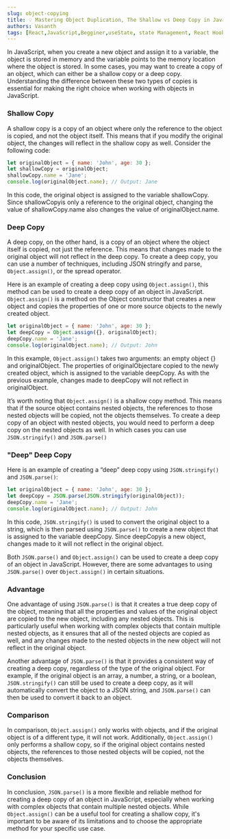 ```yaml
---
slug: object-copying
title: 💡 Mastering Object Duplication, The Shallow vs Deep Copy in JavaScript 🔍
authors: Vasanth
tags: [React,JavaScript,Begginer,useState, state Management, React Hooks]
---
```



In JavaScript, when you create a new object and assign it to a variable, the object is stored in memory and the variable points to the memory location where the object is stored. In some cases, you may want to create a copy of an object, which can either be a shallow copy or a deep copy. Understanding the difference between these two types of copies is essential for making the right choice when working with objects in JavaScript.

### Shallow Copy
A shallow copy is a copy of an object where only the reference to the object is copied, and not the object itself. This means that if you modify the original object, the changes will reflect in the shallow copy as well. Consider the following code:

```jsx
let originalObject = { name: 'John', age: 30 };
let shallowCopy = originalObject;
shallowCopy.name = 'Jane';
console.log(originalObject.name); // Output: Jane
```

In this code, the original object is assigned to the variable shallowCopy. Since shallowCopyis only a reference to the original object, changing the value of shallowCopy.name also changes the value of originalObject.name.

### Deep Copy
A deep copy, on the other hand, is a copy of an object where the object itself is copied, not just the reference. This means that changes made to the original object will not reflect in the deep copy. To create a deep copy, you can use a number of techniques, including JSON stringify and parse, `Object.assign()`, or the spread operator.

Here is an example of creating a deep copy using `Object.assign()`, this method can be used to create a deep copy of an object in JavaScript. `Object.assign()` is a method on the Object constructor that creates a new object and copies the properties of one or more source objects to the newly created object.

```jsx
let originalObject = { name: 'John', age: 30 };
let deepCopy = Object.assign({}, originalObject);
deepCopy.name = 'Jane';
console.log(originalObject.name); // Output: John
```

In this example, `Object.assign()` takes two arguments: an empty object {} and originalObject. The properties of originalObjectare copied to the newly created object, which is assigned to the variable deepCopy. As with the previous example, changes made to deepCopy will not reflect in originalObject.

It’s worth noting that `Object.assign()` is a shallow copy method. This means that if the source object contains nested objects, the references to those nested objects will be copied, not the objects themselves. To create a deep copy of an object with nested objects, you would need to perform a deep copy on the nested objects as well. In which cases you can use `JSON.stringify()` and `JSON.parse()`

### "Deep" Deep Copy

Here is an example of creating a “deep” deep copy using `JSON.stringify()` and `JSON.parse()`:

```jsx
let originalObject = { name: 'John', age: 30 };
let deepCopy = JSON.parse(JSON.stringify(originalObject));
deepCopy.name = 'Jane';
console.log(originalObject.name); // Output: John
```

In this code, `JSON.stringify()` is used to convert the original object to a string, which is then parsed using `JSON.parse()` to create a new object that is assigned to the variable deepCopy. Since deepCopyis a new object, changes made to it will not reflect in the original object.

Both `JSON.parse()` and `Object.assign()` can be used to create a deep copy of an object in JavaScript. However, there are some advantages to using `JSON.parse()` over `Object.assign()` in certain situations.

### Advantage

One advantage of using `JSON.parse()` is that it creates a true deep copy of the object, meaning that all the properties and values of the original object are copied to the new object, including any nested objects. This is particularly useful when working with complex objects that contain multiple nested objects, as it ensures that all of the nested objects are copied as well, and any changes made to the nested objects in the new object will not reflect in the original object.

Another advantage of `JSON.parse()` is that it provides a consistent way of creating a deep copy, regardless of the type of the original object. For example, if the original object is an array, a number, a string, or a boolean, `JSON.stringify()` can still be used to create a deep copy, as it will automatically convert the object to a JSON string, and `JSON.parse()` can then be used to convert it back to an object.

### Comparison

In comparison, ``Object.assign()`` only works with objects, and if the original object is of a different type, it will not work. Additionally, `Object.assign()` only performs a shallow copy, so if the original object contains nested objects, the references to those nested objects will be copied, not the objects themselves.


### Conclusion
In conclusion, ``JSON.parse()`` is a more flexible and reliable method for creating a deep copy of an object in JavaScript, especially when working with complex objects that contain multiple nested objects. While `Object.assign()` can be a useful tool for creating a shallow copy, it's important to be aware of its limitations and to choose the appropriate method for your specific use case.


